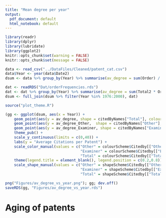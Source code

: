 ```yaml
---
title: "Mean degree per year"
output:
  pdf_document: default
  html_notebook: default
---
```


```r
library(readr)
library(dplyr)
library(lubridate)
library(ggplot2)
knitr::opts_chunk$set(warning = FALSE)
knitr::opts_chunk$set(message = FALSE)
```


```r
data <- read_csv("../DataFiles/Cleaned/patent_cat.csv")
data$Year <- year(data$Date2)
dsum <- data %>% group_by(Year) %>% summarise(av_degree = sum(Order) / n())

dat <- readRDS("Dat/orderFrequencies.rds")
dat <- dat %>% group_by(Year) %>% summarise(av_degree = sum(Total2 * Order) / sum(Total2), av_degree_Other = sum(Other * Order) / sum(Other), av_degree_Examiner = sum(Examiner * Order) / sum(Examiner))
dsum <- full_join(dsum %>% filter(Year %in% 1976:2000), dat)
```
```r
source("plot_theme.R")

(gg <- ggplot(dsum, aes(x = Year)) +
    geom_point(aes(y = av_degree, shape = citedByNames["Total"], colour = citedByNames["Total"])) +
    geom_point(aes(y = av_degree_Other,  shape = citedByNames["Other"], colour = citedByNames["Other"])) +
    geom_point(aes(y = av_degree_Examiner, shape = citedByNames["Examiner"], colour = citedByNames["Examiner"])) +
    theme_pub() +
    scale_y_continuous(limits = c(0,40)) +
    labs(y = "Average Citations per Patent") +
    scale_color_manual(values = c("Other" = colourScheme$Citedby[["Other"]], 
                                  "Examiner" = colourScheme$Citedby[["Examiner"]], 
                                  "Total" = colourScheme$Citedby[["Total"]])) +
    theme(legend.title = element_blank(), legend.position = c(0.2,0.8))) +
    scale_shape_manual(values = c("Other" = shapeScheme$Citedby[["Other"]], 
                                  "Examiner" = shapeScheme$Citedby[["Examiner"]], 
                                  "Total" = shapeScheme$Citedby[["Total"]]))
```


```r
png("Figures/av_degree_vs_year.png"); gg; dev.off()
saveRDS(gg, "Figures/av_degree_vs_year.rds")
```


# Aging of patents